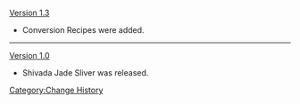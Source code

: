 [[Version 1.3]]
*Conversion Recipes were added.
----
[[Version 1.0]]
*Shivada Jade Sliver was released.
<noinclude>[[Category:Change History]]</noinclude>